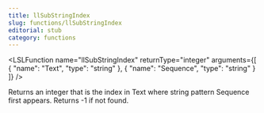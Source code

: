 ```yaml
---
title: llSubStringIndex
slug: functions/llSubStringIndex
editorial: stub
category: functions
---
```


<LSLFunction
	name="llSubStringIndex"
	returnType="integer"
	arguments={[
	{
		"name": "Text",
		"type": "string"
	},
	{
		"name": "Sequence",
		"type": "string"
	}
]}
/>

Returns an integer that is the index in Text where string pattern Sequence first appears. Returns -1 if not found.
